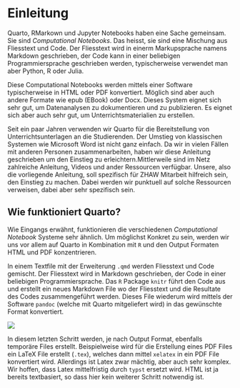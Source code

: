 # Einleitung {.unnumbered}

Quarto, RMarkown und Jupyter Notebooks haben eine Sache gemeinsam. Sie sind *Computational Notebooks*. Das heisst, sie sind eine Mischung aus Fliesstext und Code. Der Fliesstext wird in einerm Markupsprache namens Markdown geschrieben, der Code kann in einer beliebigen Programmiersprache geschrieben werden, typischerweise verwendet man aber Python, R oder Julia. 

Diese Computational Notebooks werden mittels einer Software typischerweise in HTML oder PDF konvertiert. Möglich sind aber auch andere Formate wie epub (EBook) oder Docx. Dieses System eignet sich sehr gut, um Datenanalysen zu dokumentieren und zu publizieren. Es eignet sich aber auch sehr gut, um Unterrichtsmaterialien zu erstellen.

Seit ein paar Jahren verwenden wir Quarto für die Bereitstellung von Unterrichtsunterlagen an die Studierenden. Der Umstieg von klassischen Systemen wie Microsoft Word ist nicht ganz einfach. Da wir in vielen Fällen mit anderen Personen zusammenarbeiten, haben wir diese Anleitung geschrieben um den Einstieg zu erleichtern.Mittlerweile sind im Netz zahlreiche Anleitung, Videos und ander Ressourcen verfügbar. Unsere, also die vorliegende Anleitung, soll spezifisch für ZHAW Mitarbeit hilfreich sein, den Einstieg zu machen. Dabei werden wir punktuell auf solche Ressourcen verweisen, dabei aber sehr spezifisch sein.


## Wie funktioniert Quarto?

Wie Eingangs erwähnt, funktionieren die verschiedenen *Computational Notebook* Systeme sehr ähnlich. Um möglichst Konkret zu sein, werden wir uns vor allem auf Quarto in Kombination mit `R` und den Output Formaten HTML und PDF konzentrieren.

In einem Textfile mit der Erweiterung `.qmd` werden Fliesstext und Code gemischt. Der Fliesstext wird in Markdown geschrieben, der Code in einer beliebigen Programmiersprache. Das `R` Package `knitr` führt den Code aus und erstellt ein neues Markdown File wo der Fliesstext und die Resultate des Codes zusammengeführt werden. Dieses File wiederum  wird mittels der Software `pandoc` (welche mit Quarto mitgeliefert wird) in das gewünschte Format konvertiert. 

![](https://quarto.org/docs/get-started/hello/images/rstudio-qmd-how-it-works.png)


:::{.callout-note}
In diesem letzten Schritt werden, je nach Output Format, ebenfalls temporäre Files erstellt. Beispielweise wird für die Erstellung eines PDF Files ein LaTeX File erstellt (`.tex`), welches dann mittel `xelatex` in ein PDF File konvertiert wird. Allerdings ist Latex zwar mächtig, aber auch sehr komplex. Wir hoffen, dass Latex mittelfristig durch `typst` ersetzt wird. <!-- TODO: Link auf typst und mehr infos -->
HTML ist ja bereits textbasiert, so dass hier kein weiterer Schritt notwendig ist.
:::